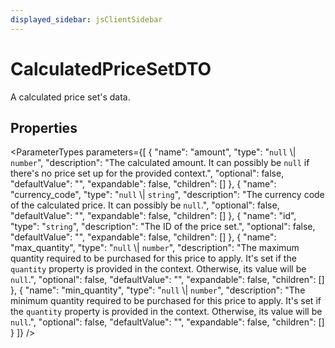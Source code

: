 ```yaml
---
displayed_sidebar: jsClientSidebar
---
```



# CalculatedPriceSetDTO

A calculated price set's data.

## Properties

<ParameterTypes parameters={[
  {
    "name": "amount",
    "type": "``null`` \\| `number`",
    "description": "The calculated amount. It can possibly be `null` if there's no price set up for the provided context.",
    "optional": false,
    "defaultValue": "",
    "expandable": false,
    "children": []
  },
  {
    "name": "currency_code",
    "type": "``null`` \\| `string`",
    "description": "The currency code of the calculated price. It can possibly be `null`.",
    "optional": false,
    "defaultValue": "",
    "expandable": false,
    "children": []
  },
  {
    "name": "id",
    "type": "`string`",
    "description": "The ID of the price set.",
    "optional": false,
    "defaultValue": "",
    "expandable": false,
    "children": []
  },
  {
    "name": "max_quantity",
    "type": "``null`` \\| `number`",
    "description": "The maximum quantity required to be purchased for this price to apply. It's set if the `quantity` property is provided in the context. Otherwise, its value will be `null`.",
    "optional": false,
    "defaultValue": "",
    "expandable": false,
    "children": []
  },
  {
    "name": "min_quantity",
    "type": "``null`` \\| `number`",
    "description": "The minimum quantity required to be purchased for this price to apply. It's set if the `quantity` property is provided in the context. Otherwise, its value will be `null`.",
    "optional": false,
    "defaultValue": "",
    "expandable": false,
    "children": []
  }
]} />
